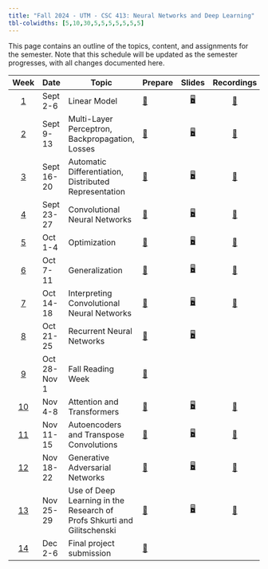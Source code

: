 ```yaml
---
title: "Fall 2024 - UTM - CSC 413: Neural Networks and Deep Learning"
tbl-colwidths: [5,10,30,5,5,5,5,5,5,5]
---
```


This page contains an outline of the topics, content, and assignments for the semester. Note that this schedule will be updated as the semester progresses, with all changes documented here.

::: column-screen-inset-right
| Week | Date | Topic | Prepare | Slides | Recordings | Labs | Quiz | Assignments | Tests | Project |
|:-----:|-------|-------|-------|:-----:|:-----:|-------|-------|:-----:|-------|:-----:|
| [1](/weeks/week-1.html) | Sept 2-6 | Linear Model |        [📖](/weeks/week-1.html#prepare){aria-label="Week 15 summary" .no-style} | [🖥️](/lecs/w01/lec01.html "Lecture Slides"){aria-label="Lec 1 slides" .no-style} | [🎥](https://q.utoronto.ca/courses/366713){.no-style} |  |  |  |  |  |
| [2](/weeks/week-2.html) | Sept 9-13 | Multi-Layer Perceptron, Backpropagation, Losses | [📖](/weeks/week-2.html#prepare){aria-label="Week 15 summary" .no-style} | [🖥️](/lecs/w02/lec02.html "Lecture Slides"){aria-label="Lec 2 slides" .no-style} | [🎥](https://q.utoronto.ca/courses/366713){.no-style} | [💻](https://colab.research.google.com/github/UofTCSC413/2024F-website/blob/main/labs/lab01.ipynb "Lab instructions"){aria-label="Lab 1 instructions" .no-style} | [📋](https://q.utoronto.ca/courses/366713/quizzes/404473){.no-style} |  |  |  |
| [3](/weeks/week-3.html) | Sept 16-20 | Automatic Differentiation, Distributed Representation | [📖](/weeks/week-3.html#prepare){aria-label="Week 15 summary" .no-style} | [🖥️](/lecs/w03/lec03.html "Lecture Slides"){aria-label="Lec 3 slides" .no-style} | [🎥](https://q.utoronto.ca/courses/366713){.no-style} | [💻](https://colab.research.google.com/github/UofTCSC413/2024F-website/blob/main/labs/lab02.ipynb "Lab instructions"){aria-label="Lab 2 instructions" .no-style} | [📋](https://q.utoronto.ca/courses/366713/quizzes/412392){.no-style} |  |  |  |
| [4](/weeks/week-4.html) | Sept 23-27 | Convolutional Neural Networks | [📖](/weeks/week-4.html#prepare){aria-label="Week 15 summary" .no-style} | [🖥️](/lecs/w04/lec04.html "Lecture Slides"){aria-label="Lec 4 slides" .no-style} | [🎥](https://q.utoronto.ca/courses/366713){.no-style} | [💻](https://colab.research.google.com/github/UofTCSC413/2024F-website/blob/main/labs/lab03.ipynb "Lab instructions"){aria-label="Lab 3 instructions" .no-style} | [📋](https://q.utoronto.ca/courses/366713/quizzes/405061){.no-style} | [✍️](https://q.utoronto.ca/courses/366713/files/folder/A1){.no-style} |  |  |
| [5](/weeks/week-5.html) | Oct 1-4 | Optimization | [📖](/weeks/week-5.html#prepare){aria-label="Week 15 summary" .no-style} | [🖥️](/lecs/w05/lec05.html "Lecture Slides"){aria-label="Lec 5 slides" .no-style} | [🎥](https://q.utoronto.ca/courses/366713){.no-style} | [💻](https://colab.research.google.com/github/UofTCSC413/2024F-website/blob/main/labs/neural_network_optimization.ipynb){.no-style} | [📋](https://q.utoronto.ca/courses/366713/quizzes/417060){.no-style} |  |  |  |
| [6](/weeks/week-6.html) | Oct 7-11 | Generalization | [📖](/weeks/week-6.html#prepare){aria-label="Week 15 summary" .no-style} | [🖥️](/lecs/w06/lec06.html "Lecture Slides"){aria-label="Lec 6 slides" .no-style} | [🎥](https://q.utoronto.ca/courses/366713){.no-style} | [💻](https://colab.research.google.com/github/UofTCSC413/2024F-website/blob/main/labs/lab05.ipynb "Lab instructions"){aria-label="Lab 5 instructions" .no-style} | [📋](https://q.utoronto.ca/courses/366713/quizzes/418108){.no-style} |  |  |  |
| [7](/weeks/week-7.html) | Oct 14-18 | Interpreting Convolutional Neural Networks | [📖](/weeks/week-7.html#prepare){aria-label="Week 15 summary" .no-style} | [🖥️](/lecs/w07/lec07.html "Lecture Slides"){aria-label="Lec 7 slides" .no-style} | [🎥](https://q.utoronto.ca/courses/366713){.no-style} |  |  | [✍️](https://q.utoronto.ca/courses/366713/files/folder/A2){.no-style} | [✅](/weeks/week-7.html){.no-style} |  |
| [8](/weeks/week-8.html) | Oct 21-25 | Recurrent Neural Networks | [📖](/weeks/week-8.html#prepare){aria-label="Week 15 summary" .no-style} | [🖥️](/lecs/w08/lec08.html "Lecture Slides"){aria-label="Lec 8 slides" .no-style} |  | [💻](https://colab.research.google.com/github/UofTCSC413/2024F-website/blob/main/labs/lab07.ipynb "Lab instructions"){aria-label="Lab 7 instructions" .no-style} | [📋](https://q.utoronto.ca/courses/366713/quizzes/419409){.no-style} |  |  |  |
| [9](/weeks/week-9.html) | Oct 28-Nov 1 | Fall Reading Week | [📖](/weeks/week-9.html){aria-label="Week 15 summary" .no-style} |  |  |  |  |  |  |  |
| [10](/weeks/week-10.html) | Nov 4-8 | Attention and Transformers | [📖](/weeks/week-10.html#prepare){aria-label="Week 15 summary" .no-style} | [🖥️](/lecs/w09/lec09.html "Lecture Slides"){aria-label="Lec 9 slides" .no-style} | [🎥](https://q.utoronto.ca/courses/366713){.no-style} | [💻](https://colab.research.google.com/github/UofTCSC413/2024F-website/blob/main/labs/lab09.ipynb "Lab instructions"){aria-label="Lab 9 instructions" .no-style} |  |  |  | [📂](project-description.html#project-proposal){.no-style} |
| [11](/weeks/week-11.html) | Nov 11-15 | Autoencoders and Transpose Convolutions | [📖](/weeks/week-11.html#prepare){aria-label="Week 15 summary" .no-style} | [🖥️](/lecs/w10/lec10.html "Lecture Slides"){aria-label="Lec 10 slides" .no-style} | [🎥](https://q.utoronto.ca/courses/366713){.no-style} |  | [📋](https://q.utoronto.ca/courses/366713/quizzes/421077){.no-style} |  | [✅](/weeks/week-11.html){.no-style} |  |
| [12](/weeks/week-12.html) | Nov 18-22 | Generative Adversarial Networks | [📖](/weeks/week-12.html#prepare){aria-label="Week 15 summary" .no-style} | [🖥️](/lecs/w11/lec11.html "Lecture Slides"){aria-label="Lec 11 slides" .no-style} | [🎥](https://q.utoronto.ca/courses/366713){.no-style} | [💻](https://colab.research.google.com/github/UofTCSC413/2024F-website/blob/main/labs/lab10.ipynb "Lab instructions"){aria-label="Lab 10 instructions" .no-style} |  |  |  |  |
| [13](/weeks/week-13.html) | Nov 25-29 | Use of Deep Learning in the Research of Profs Shkurti and Gilitschenski | [📖](/weeks/week-13.html#prepare){aria-label="Week 15 summary" .no-style} | [🖥️](/lecs/w12/lec12.html "Lecture Slides"){aria-label="Lec 12 slides" .no-style} | [🎥](https://q.utoronto.ca/courses/366713){.no-style} | [💻](https://colab.research.google.com/github/UofTCSC413/2024F-website/blob/main/labs/lab11.ipynb "Lab instructions"){aria-label="Lab 11 instructions" .no-style} |  |  |  |  |
| [14](/weeks/week-14.html) | Dec 2-6 | Final project submission | [📖](/weeks/week-14.html#prepare){aria-label="Week 15 summary" .no-style} |  |  |  |  |  |  | [📂](project-description.html#final-project){.no-style} |
:::